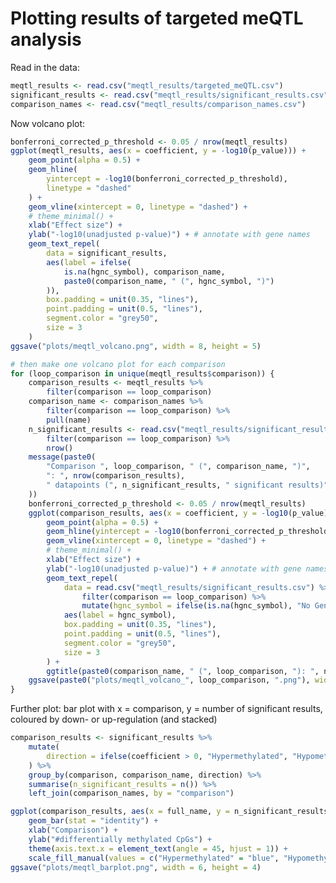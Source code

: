 # Plotting results of targeted meQTL analysis

Read in the data:
``` r
meqtl_results <- read.csv("meqtl_results/targeted_meQTL.csv")
significant_results <- read.csv("meqtl_results/significant_results.csv")
comparison_names <- read.csv("meqtl_results/comparison_names.csv")
```

Now volcano plot:
``` r
bonferroni_corrected_p_threshold <- 0.05 / nrow(meqtl_results)
ggplot(meqtl_results, aes(x = coefficient, y = -log10(p_value))) +
    geom_point(alpha = 0.5) +
    geom_hline(
        yintercept = -log10(bonferroni_corrected_p_threshold),
        linetype = "dashed"
    ) +
    geom_vline(xintercept = 0, linetype = "dashed") +
    # theme_minimal() +
    xlab("Effect size") +
    ylab("-log10(unadjusted p-value)") + # annotate with gene names
    geom_text_repel(
        data = significant_results,
        aes(label = ifelse(
            is.na(hgnc_symbol), comparison_name,
            paste0(comparison_name, " (", hgnc_symbol, ")")
        )),
        box.padding = unit(0.35, "lines"),
        point.padding = unit(0.5, "lines"),
        segment.color = "grey50",
        size = 3
    )
ggsave("plots/meqtl_volcano.png", width = 8, height = 5)

# then make one volcano plot for each comparison
for (loop_comparison in unique(meqtl_results$comparison)) {
    comparison_results <- meqtl_results %>%
        filter(comparison == loop_comparison)
    comparison_name <- comparison_names %>%
        filter(comparison == loop_comparison) %>%
        pull(name)
    n_significant_results <- read.csv("meqtl_results/significant_results.csv") %>%
        filter(comparison == loop_comparison) %>%
        nrow()
    message(paste0(
        "Comparison ", loop_comparison, " (", comparison_name, ")",
        ": ", nrow(comparison_results),
        " datapoints (", n_significant_results, " significant results)"
    ))
    bonferroni_corrected_p_threshold <- 0.05 / nrow(meqtl_results)
    ggplot(comparison_results, aes(x = coefficient, y = -log10(p_value))) +
        geom_point(alpha = 0.5) +
        geom_hline(yintercept = -log10(bonferroni_corrected_p_threshold), linetype = "dashed") +
        geom_vline(xintercept = 0, linetype = "dashed") +
        # theme_minimal() +
        xlab("Effect size") +
        ylab("-log10(unadjusted p-value)") + # annotate with gene names
        geom_text_repel(
            data = read.csv("meqtl_results/significant_results.csv") %>%
                filter(comparison == loop_comparison) %>%
                mutate(hgnc_symbol = ifelse(is.na(hgnc_symbol), "No Gene", hgnc_symbol)),
            aes(label = hgnc_symbol),
            box.padding = unit(0.35, "lines"),
            point.padding = unit(0.5, "lines"),
            segment.color = "grey50",
            size = 3
        ) +
        ggtitle(paste0(comparison_name, " (", loop_comparison, "): ", n_significant_results, " significant results"))
    ggsave(paste0("plots/meqtl_volcano_", loop_comparison, ".png"), width = 8, height = 5)
}
```

Further plot: bar plot with x = comparison, y = number of significant results, coloured by down- or up-regulation (and stacked)
``` r
comparison_results <- significant_results %>%
    mutate(
        direction = ifelse(coefficient > 0, "Hypermethylated", "Hypomethylated")
    ) %>%
    group_by(comparison, comparison_name, direction) %>%
    summarise(n_significant_results = n()) %>%
    left_join(comparison_names, by = "comparison")

ggplot(comparison_results, aes(x = full_name, y = n_significant_results, fill = direction)) +
    geom_bar(stat = "identity") +
    xlab("Comparison") +
    ylab("#differentially methylated CpGs") +
    theme(axis.text.x = element_text(angle = 45, hjust = 1)) +
    scale_fill_manual(values = c("Hypermethylated" = "blue", "Hypomethylated" = "red"))
ggsave("plots/meqtl_barplot.png", width = 6, height = 4)
```
